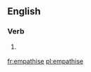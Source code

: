 ==English==

===Verb===
{{en-verb|empathis|es}}

# {{British}} {{alternative spelling of|empathize}}

[[fr:empathise]]
[[pl:empathise]]